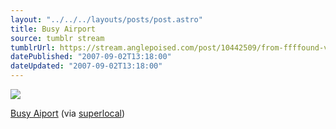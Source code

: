```yaml
---
layout: "../../../layouts/posts/post.astro"
title: Busy Airport
source: tumblr stream
tumblrUrl: https://stream.anglepoised.com/post/10442509/from-ffffound-via-monoscope
datePublished: "2007-09-02T13:18:00"
dateUpdated: "2007-09-02T13:18:00"
---
```


![](/images/notes/busy-airport.jpg)

[Busy Aiport](https://www.flickr.com/photos/superlocal/273964362/) (via [superlocal](http://flickr.com/photos/superlocal))
